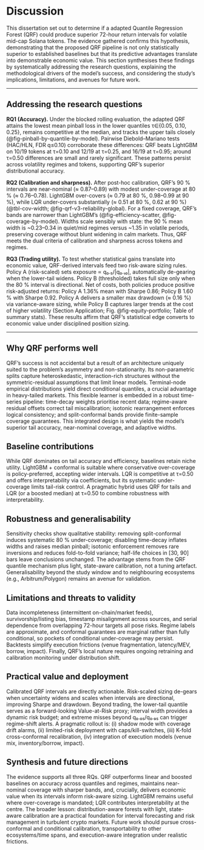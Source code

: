 # Discussion

This dissertation set out to determine if a adapted Quantile Regression Forest (QRF) could produce superior 72-hour return intervals for volatile mid-cap Solana tokens. The evidence gathered confirms this hypothesis, demonstrating that the proposed QRF pipeline is not only statistically superior to established baselines but that its predictive advantages translate into demonstrable economic value. This section synthesises these findings by systematically addressing the research questions, explaining the methodological drivers of the model's success, and considering the study's implications, limitations, and avenues for future work.

---

## Addressing the research questions

**RQ1 (Accuracy).** Under the blocked rolling evaluation, the adapted QRF attains the lowest mean pinball loss in the lower quantiles τ∈{0.05, 0.10, 0.25}, remains competitive at the median, and tracks the upper tails closely (@fig-pinball-by-quantile-by-model). Pairwise Diebold–Mariano tests (HAC/HLN, FDR q≤0.10) corroborate these differences: QRF beats LightGBM on 10/19 tokens at τ=0.10 and 12/19 at τ=0.25, and 16/19 at τ=0.95; around τ=0.50 differences are small and rarely significant. These patterns persist across volatility regimes and tokens, supporting QRF’s superior distributional accuracy.

**RQ2 (Calibration and sharpness).** After post-hoc calibration, QRF’s 90 % intervals are near-nominal (≈ 0.87–0.89) with modest under-coverage at 80 % (≈ 0.76–0.78). LightGBM over-covers (≈ 0.79 at 80 %, 0.98–0.99 at 90 %), while LQR under-covers substantially (≈ 0.51 at 80 %, 0.62 at 90 %) (@tbl-cov-width; @fig-qrf-v3-reliability-global). For a fixed coverage, QRF’s bands are narrower than LightGBM’s (@fig-efficiency-scatter, @fig-coverage-by-model). Widths scale sensibly with state: the 90 % mean width is \~0.23–0.34 in quiet/mid regimes versus \~1.35 in volatile periods, preserving coverage without blunt widening in calm markets. Thus, QRF meets the dual criteria of calibration and sharpness across tokens and regimes.

**RQ3 (Trading utility).** To test whether statistical gains translate into economic value, QRF-derived intervals feed two risk-aware sizing rules. Policy A (risk-scaled) sets exposure ∝ q₀.₅/|q₀.₁₀|, automatically de-gearing when the lower-tail widens. Policy B (thresholded) takes full size only when the 80 % interval is directional. Net of costs, both policies produce positive risk-adjusted returns: Policy A 1.36% mean with Sharpe 0.86; Policy B 1.60 % with Sharpe 0.92. Policy A delivers a smaller max drawdown (≈ 0.16 %) via variance-aware sizing, while Policy B captures larger trends at the cost of higher volatility (Section Application; Fig. @fig-equity-portfolio; Table of summary stats). These results affirm that QRF’s statistical edge converts to economic value under disciplined position sizing.

---

## Why QRF performs well

QRF’s success is not accidental but a result of an architecture uniquely suited to the problem’s asymmetry and non-stationarity. Its non-parametric splits capture heteroskedastic, interaction-rich structures without the symmetric-residual assumptions that limit linear models. Terminal-node empirical distributions yield direct conditional quantiles, a crucial advantage in heavy-tailed markets. This flexible learner is embedded in a robust time-series pipeline: time-decay weights prioritise recent data; regime-aware residual offsets correct tail miscalibration; isotonic rearrangement enforces logical consistency; and split-conformal bands provide finite-sample coverage guarantees. This integrated design is what yields the model's superior tail accuracy, near-nominal coverage, and adaptive widths.

## Baseline contributions

While QRF dominates on tail accuracy and efficiency, baselines retain niche utility. LightGBM + conformal is suitable where conservative over-coverage is policy-preferred, accepting wider intervals. LQR is competitive at τ=0.50 and offers interpretability via coefficients, but its systematic under-coverage limits tail-risk control. A pragmatic hybrid uses QRF for tails and LQR (or a boosted median) at τ=0.50 to combine robustness with interpretability.

## Robustness and generalisability

Sensitivity checks show qualitative stability: removing split-conformal induces systematic 80 % under-coverage; disabling time-decay inflates widths and raises median pinball; isotonic enforcement removes rare inversions and reduces fold-to-fold variance; half-life choices in \[30, 90] bars leave conclusions unchanged. The advantage stems from the QRF quantile mechanism plus light, state-aware calibration, not a tuning artefact. Generalisability beyond the study window and to neighbouring ecosystems (e.g., Arbitrum/Polygon) remains an avenue for validation.

## Limitations and threats to validity

Data incompleteness (intermittent on-chain/market feeds), survivorship/listing bias, timestamp misalignment across sources, and serial dependence from overlapping 72-hour targets all pose risks. Regime labels are approximate, and conformal guarantees are marginal rather than fully conditional, so pockets of conditional under-coverage may persist. Backtests simplify execution frictions (venue fragmentation, latency/MEV, borrow, impact). Finally, QRF’s local nature requires ongoing retraining and calibration monitoring under distribution shift.

## Practical value and deployment

Calibrated QRF intervals are directly actionable. Risk-scaled sizing de-gears when uncertainty widens and scales when intervals are directional, improving Sharpe and drawdown. Beyond trading, the lower-tail quantile serves as a forward-looking Value-at-Risk proxy; interval width provides a dynamic risk budget; and extreme misses beyond q₀.₀₅/q₀.₉₅ can trigger regime-shift alerts. A pragmatic rollout is: (i) shadow mode with coverage drift alarms, (ii) limited-risk deployment with caps/kill-switches, (iii) K-fold cross-conformal recalibration, (iv) integration of execution models (venue mix, inventory/borrow, impact).

## Synthesis and future directions

The evidence supports all three RQs. QRF outperforms linear and boosted baselines on accuracy across quantiles and regimes, maintains near-nominal coverage with sharper bands, and, crucially, delivers economic value when its intervals inform risk-aware sizing. LightGBM remains useful where over-coverage is mandated; LQR contributes interpretability at the centre. The broader lesson: distribution-aware forests with light, state-aware calibration are a practical foundation for interval forecasting and risk management in turbulent crypto markets. Future work should pursue cross-conformal and conditional calibration, transportability to other ecosystems/time spans, and execution-aware integration under realistic frictions.